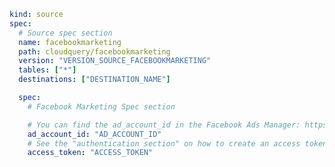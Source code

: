 ```yaml copy
kind: source
spec:
  # Source spec section
  name: facebookmarketing
  path: cloudquery/facebookmarketing
  version: "VERSION_SOURCE_FACEBOOKMARKETING"
  tables: ["*"]
  destinations: ["DESTINATION_NAME"]

  spec:
    # Facebook Marketing Spec section

    # You can find the ad_account_id in the Facebook Ads Manager: https://www.facebook.com/ads/manager/accounts/
    ad_account_id: "AD_ACCOUNT_ID"
    # See the "authentication section" on how to create an access token
    access_token: "ACCESS_TOKEN"

```

